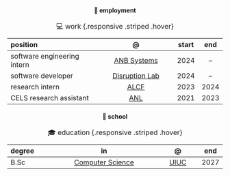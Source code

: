 
#### 👔 employment {style="text-align:center;"}

::: {#tbl-experience}
| position                                                                           |               @                                                    | start | end  |
|:---------------------------------------------------------------------------------- |:------------------------------------------------------------------:|:-----:|:----:|
| software engineering intern                                                        | [ANB Systems](https://www.anbsystems.com/)                         |  2024 |  --  |
| software developer                                                                 | [Disruption Lab](https://giesbusiness.illinois.edu/disruption-lab) |  2024 |  --  |
| research intern                                                                    |                              [ALCF](https://alcf.anl.gov)          |  2023 | 2024 |
| CELS research assistant                                                            |  [ANL](https://www.anl.gov/)                                       |  2021 | 2023 |

:  💻 work {.responsive .striped .hover}
:::

#### 🍎 school {style="text-align:center;"}

::: {#tbl-education}

|            degree                     |                               in                                                             |               @                    | end  |
|:------------------------------------- |:--------------------------------------------------------------------------------------------:|:----------------------------------:|:----:|
| B.Sc                                  |  [Computer Science](https://grainger.illinois.edu/academics/undergraduate/majors-and-minors/computer-science)  |      [UIUC](https://illinois.edu/) | 2027 |


: 🎓 education {.responsive .striped .hover}
:::


